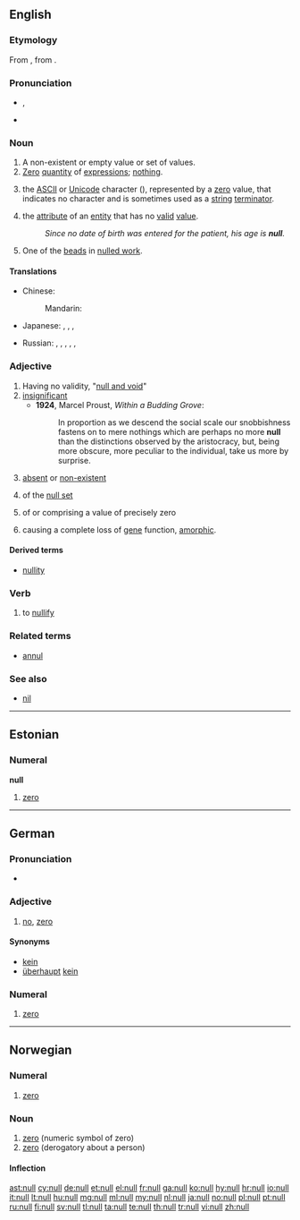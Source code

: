{{also|núll}}
==English==
{{wikipedia|dab=null}}

===Etymology===
From {{etyl|frm}} {{term|nul|lang=frm}}, from {{etyl|la}} {{term|nullus|lang=la}}.

===Pronunciation===
* {{a|UK}} {{IPA|/nʌl/}}, {{X-SAMPA|/nVl/}}
* {{rhymes|ʌl}}

===Noun===
{{en-noun}}

# A non-existent or empty value or set of values.
# [[zero|Zero]] [[quantity]] of [[expression|expressions]]; [[nothing]].
# {{computing}} the [[ASCII]] or [[Unicode]] character (<big><big>{{unicode|␀}}</big></big>), represented by a [[zero]] value, that indicates no character and is sometimes used as a [[string]] [[terminator]].
# {{computing}} the [[attribute]] of an [[entity]] that has no [[valid]] [[value]].
#: ''Since no date of birth was entered for the patient, his age is '''null'''.''
# One of the [[bead]]s in [[nulled work]].

====Translations====
{{trans-top|a non-existent or empty value or set of values}}
* Chinese:
*: Mandarin: {{t|zh|空值|tr=kōngzhí|sc=Hani}}
* Japanese: {{t|ja|ヌル|tr=nuru|sc=Jpan}}, {{t|ja|無価値|tr=むかち, mukachi|sc=Jpan}}, {{t|ja|空白|tr=くうはく, kūhaku|sc=Jpan}}, {{t|ja|ナル|tr=naru|sc=Jpan}}
{{trans-mid}}
* Russian: {{qualifier|zero}} {{t|ru|нуль|m|tr=nulʹ|sc=Cyrl}}, {{t|ru|пустое поле|n|tr=pustóje póle|sc=Cyrl}}, {{t|ru|пустой указатель |m|tr=pustój ukazátelʹ|sc=Cyrl}}, {{t|ru|пустое значение|n|tr=pustóje značénije|sc=Cyrl}}, {{t|ru|нулл|m|tr=null|sc=Cyrl}}, {{t|ru|налл|m|tr=nall|sc=Cyrl}}
{{trans-bottom}}

===Adjective===
{{en-adj}}

# Having no validity, "[[null and void]]"
# [[insignificant]]
#* '''1924''', Marcel Proust, ''Within a Budding Grove'':
#*: In proportion as we descend the social scale our snobbishness fastens on to mere nothings which are perhaps no more '''null''' than the distinctions observed by the aristocracy, but, being more obscure, more peculiar to the individual, take us more by surprise.
# [[absent]] or [[non-existent]]
# {{mathematics}} of the [[null set]]
# {{mathematics}} of or comprising a value of precisely zero
# {{context|genetics|of a mutation}} causing a complete loss of [[gene]] function, [[amorphic]].

====Derived terms====
* [[nullity]]

===Verb===
{{en-verb}}

# {{transitive}} to [[nullify]]

===Related terms===
* [[annul]]

===See also===
* [[nil]]

----

==Estonian==

===Numeral===
'''null'''

# {{cardinal|lang=et}} [[zero]]

----

==German==

===Pronunciation===
* {{IPA| /nʊl/|lang=de}}

===Adjective===
{{de-adj|-|-}}

# {{slang|lang=de}} [[no]], [[zero]] {{gloss|absolutely none}}

====Synonyms====
* [[kein]]
* [[überhaupt]] [[kein]]

===Numeral===
{{head|de|numeral}}

# {{cardinal|lang=de}} [[zero]]

----

==Norwegian==

===Numeral===
{{head|no}}

# {{cardinal|lang=no}} [[zero]]

===Noun===
{{head|no|noun}}

# [[zero]] (numeric symbol of zero)
# [[zero]] (derogatory about a person)

====Inflection====
{{no-noun-infl|nb-class=m1|nb-class2=n3|nn-class=m1|nn-class2=n1}}

[[ast:null]]
[[cy:null]]
[[de:null]]
[[et:null]]
[[el:null]]
[[fr:null]]
[[ga:null]]
[[ko:null]]
[[hy:null]]
[[hr:null]]
[[io:null]]
[[it:null]]
[[lt:null]]
[[hu:null]]
[[mg:null]]
[[ml:null]]
[[my:null]]
[[nl:null]]
[[ja:null]]
[[no:null]]
[[pl:null]]
[[pt:null]]
[[ru:null]]
[[fi:null]]
[[sv:null]]
[[tl:null]]
[[ta:null]]
[[te:null]]
[[th:null]]
[[tr:null]]
[[vi:null]]
[[zh:null]]